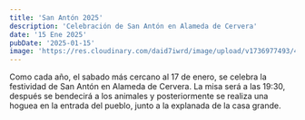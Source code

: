```yaml
---
title: 'San Antón 2025'
description: 'Celebración de San Antón en Alameda de Cervera'
date: '15 Ene 2025'
pubDate: '2025-01-15'
image: 'https://res.cloudinary.com/daid7iwrd/image/upload/v1736977493/473733973_993709489291140_7793512759752447785_n_ncmcxw_t76axc.webp'
---
```


Como cada año, el sabado más cercano al 17 de enero, se celebra la festividad de San Antón en Alameda de Cervera. La misa será a las 19:30, después se bendecirá a los animales y posteriormente se realiza una hoguea en la entrada del pueblo, junto a la explanada de la casa grande.
